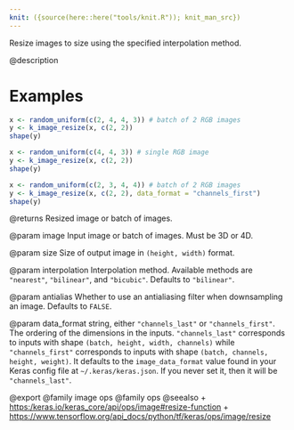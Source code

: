```yaml
---
knit: ({source(here::here("tools/knit.R")); knit_man_src})
---
```


Resize images to size using the specified interpolation method.

@description

# Examples
```r
x <- random_uniform(c(2, 4, 4, 3)) # batch of 2 RGB images
y <- k_image_resize(x, c(2, 2))
shape(y)
```

```r
x <- random_uniform(c(4, 4, 3)) # single RGB image
y <- k_image_resize(x, c(2, 2))
shape(y)
```

```r
x <- random_uniform(c(2, 3, 4, 4)) # batch of 2 RGB images
y <- k_image_resize(x, c(2, 2), data_format = "channels_first")
shape(y)
```

@returns
Resized image or batch of images.

@param image
Input image or batch of images. Must be 3D or 4D.

@param size
Size of output image in `(height, width)` format.

@param interpolation
Interpolation method. Available methods are `"nearest"`,
`"bilinear"`, and `"bicubic"`. Defaults to `"bilinear"`.

@param antialias
Whether to use an antialiasing filter when downsampling an
image. Defaults to `FALSE`.

@param data_format
string, either `"channels_last"` or `"channels_first"`.
The ordering of the dimensions in the inputs. `"channels_last"`
corresponds to inputs with shape `(batch, height, width, channels)`
while `"channels_first"` corresponds to inputs with shape
`(batch, channels, height, weight)`. It defaults to the
`image_data_format` value found in your Keras config file at
`~/.keras/keras.json`. If you never set it, then it will be
`"channels_last"`.

@export
@family image ops
@family ops
@seealso
+ <https:/keras.io/keras_core/api/ops/image#resize-function>
+ <https://www.tensorflow.org/api_docs/python/tf/keras/ops/image/resize>
